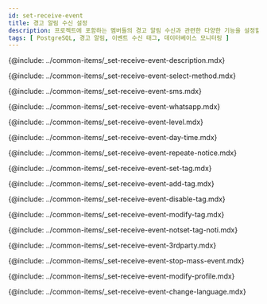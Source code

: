```yaml
---
id: set-receive-event
title: 경고 알림 수신 설정
description: 프로젝트에 포함하는 멤버들의 경고 알림 수신과 관련한 다양한 기능을 설정할 수 있습니다.
tags: [ PostgreSQL, 경고 알림, 이벤트 수신 태그, 데이터베이스 모니터링 ]
---
```


{@include: ../common-items/_set-receive-event-description.mdx} 

<!-- 수신 수단 선택하기 -->
{@include: ../common-items/_set-receive-event-select-method.mdx}

<!-- SMS 알림 수신 추가하기 -->
{@include: ../common-items/_set-receive-event-sms.mdx} 

<!-- WhatsApp 알림 수신-->
{@include: ../common-items/_set-receive-event-whatsapp.mdx} 

<!-- 모바일 알림 수신 추가하기 -->
<!-- {@include: ../common-items/_set-receive-event-mobile.mdx} -->

<!-- 수신 레벨 선택하기 -->
{@include: ../common-items/_set-receive-event-level.mdx} 

<!-- 요일 및 시간별 알람 설정하기 -->
{@include: ../common-items/_set-receive-event-day-time.mdx}

<!-- 경고 알림 반복 설정하기 -->
{@include: ../common-items/_set-receive-event-repeate-notice.mdx}

<!-- 팀별, 사용자별 알림 설정하기 -->
{@include: ../common-items/_set-receive-event-set-tag.mdx} 

<!-- 이벤트 수신 태그 추가하기 -->
{@include: ../common-items/_set-receive-event-add-tag.mdx} 

<!-- 이벤트 수신 태그 해제하기 -->
{@include: ../common-items/_set-receive-event-disable-tag.mdx} 

<!-- 이벤트 수신 태그 수정 및 삭제하기 -->
{@include: ../common-items/_set-receive-event-modify-tag.mdx} 

<!-- 수신 태그 미설정 알림 -->
{@include: ../common-items/_set-receive-event-notset-tag-noti.mdx}

<!-- 3rd 파티 플러그인 알림 추가하기 -->
{@include: ../common-items/_set-receive-event-3rdparty.mdx}

<!-- 대량 알림 발생 방지 -->
{@include: ../common-items/_set-receive-event-stop-mass-event.mdx}

<!-- 경고 알림 사용자 설정하기 -->
{@include: ../common-items/_set-receive-event-modify-profile.mdx}

<!-- 경고 알림 언어 설정 -->
{@include: ../common-items/_set-receive-event-change-language.mdx} 
